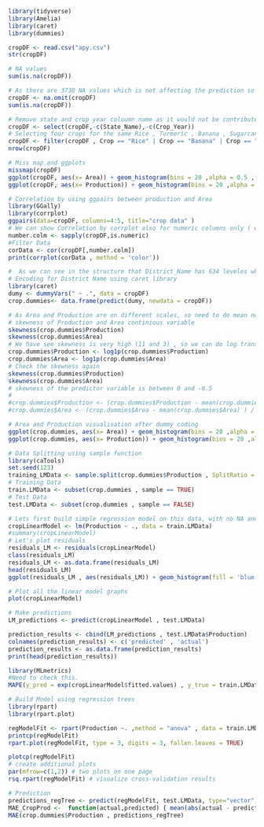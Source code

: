 ```r
library(tidyverse)
library(Amelia)
library(caret)
library(dummies)
```
```r
cropDF <- read.csv("apy.csv")
str(cropDF)
```
```r
# NA values
sum(is.na(cropDF))
```
```r
# As there are 3730 NA values which is not affecting the prediction so we can easily remove them.
cropDF <- na.omit(cropDF)
sum(is.na(cropDF))
```
```r
# Remove state and crop year coloumn name as it would not be contributed in the final model
cropDF <- select(cropDF,-c(State_Name),-c(Crop_Year))
# Selecting four crops for the same Rice , Turmeric , Banana , Sugarcane
cropDF <- filter(cropDF , Crop == "Rice" | Crop == "Banana" | Crop == "Turmeric" | Crop == "Sugarcane")
nrow(cropDF)
```
```r
# Miss map and ggplots 
missmap(cropDF)
ggplot(cropDF, aes(x= Area)) + geom_histogram(bins = 20 ,alpha = 0.5 ,fill = '#FF6666') + ggtitle('Output by Area Type')
ggplot(cropDF, aes(x= Production)) + geom_histogram(bins = 20 ,alpha = 0.5 , fill = 'blue') + ggtitle('Output by Production')
```
```r
# Correlation by using ggpairs between production and Area
library(GGally)
library(corrplot)
ggpairs(data=cropDF, columns=4:5, title="crop data" )
# We can show Correlation by corrplot also for numeric columns only ( which are Area and productions)
number.colm <- sapply(cropDF,is.numeric)
#Filter Data
corData <- cor(cropDF[,number.colm])
print(corrplot(corData , method = 'color'))
```


```r
#  As we can see in the structure that District_Name has 634 leveles which might be good for the model prediction.
# Encoding for District Name using caret library
library(caret)
dumy <- dummyVars(" ~ .", data = cropDF)
crop.dummies<- data.frame(predict(dumy, newdata = cropDF))
```

```r
# As Area and Production are on different scales, so need to do mean normalization on these columns
# skewness of Production and Area continious variable 
skewness(crop.dummies$Production)
skewness(crop.dummies$Area)
# We have see skewness is very high (11 and 3) , so we can do log transformation for these two columns
crop.dummies$Production <- log1p(crop.dummies$Production)
crop.dummies$Area <- log1p(crop.dummies$Area)
# Check the skewness again
skewness(crop.dummies$Production)
skewness(crop.dummies$Area)
# skewness of the predictor variable is between 0 and -0.5
#
#crop.dummies$Production <- (crop.dummies$Production - mean(crop.dummies$Production) ) / sd(crop.dummies$Production)
#crop.dummies$Area <- (crop.dummies$Area - mean(crop.dummies$Area) ) / sd(crop.dummies$Area)
```
```r
# Area and Production visualisation after dummy coding
ggplot(crop.dummies, aes(x= Area)) + geom_histogram(bins = 20 ,alpha = 0.5 ,fill = '#FF6666') + ggtitle('Output by Area Type')
ggplot(crop.dummies, aes(x= Production)) + geom_histogram(bins = 20 ,alpha = 0.5 , fill = 'blue') + ggtitle('Output by Production')
```


```r
# Data Splitting using sample function
library(caTools)
set.seed(123)
training_LMData <- sample.split(crop.dummies$Production , SplitRatio = 0.7)
# Training Data
train.LMData <- subset(crop.dummies , sample == TRUE)
# Test Data
test.LMData <- subset(crop.dummies , sample == FALSE)
```


```r
# Lets first build simple regression model on this data, with no NA and missing values
cropLinearModel <- lm(Production ~ ., data = train.LMData)
#summary(cropLinearModel)
# Let's plot residuals
residuals_LM <- residuals(cropLinearModel)
class(residuals_LM)
residuals_LM <- as.data.frame(residuals_LM)
head(residuals_LM)
ggplot(residuals_LM , aes(residuals_LM)) + geom_histogram(fill = 'blue' , alpha = 0.5 ) 
```
```r
# Plot all the linear model graphs
plot(cropLinearModel)
```

```r
# Make predictions
LM_predictions <- predict(cropLinearModel , test.LMData)

prediction_results <- cbind(LM_predictions , test.LMData$Production)
colnames(prediction_results) <- c('predicted' , 'actual')
prediction_results <- as.data.frame(prediction_results)
print(head(prediction_results))

```

```r
library(MLmetrics)
#Need to check this.
MAPE(y_pred = exp(cropLinearModel$fitted.values) , y_true = train.LMData$Production )
```
```r
# Build Model using regression trees
library(rpart)
library(rpart.plot)

regModelFit <- rpart(Production ~. ,method = "anova" , data = train.LMData)
printcp(regModelFit)
rpart.plot(regModelFit, type = 3, digits = 3, fallen.leaves = TRUE)
```
```r
plotcp(regModelFit)
# create additional plots
par(mfrow=c(1,2)) # two plots on one page
rsq.rpart(regModelFit) # visualize cross-validation results 
```
```r
# Prediction 
predictions_regTree <- predict(regModelFit, test.LMData, type="vector")
MAE_CropProd <-  function(actual,predicted) { mean(abs(actual - predicted)) }
MAE(crop.dummies$Production , predictions_regTree)
```

